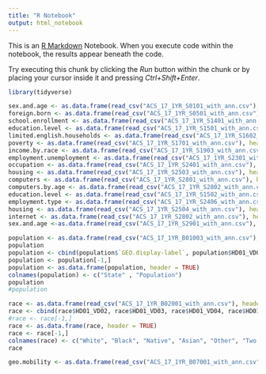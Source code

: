 ```yaml
---
title: "R Notebook"
output: html_notebook
---
```


This is an [R Markdown](http://rmarkdown.rstudio.com) Notebook. When you execute code within the notebook, the results appear beneath the code. 

Try executing this chunk by clicking the *Run* button within the chunk or by placing your cursor inside it and pressing *Ctrl+Shift+Enter*. 

```r
library(tidyverse)
```

```r
sex.and.age <- as.data.frame(read_csv("ACS_17_1YR_S0101_with_ann.csv"), header = TRUE)
foreign.born <- as.data.frame(read_csv("ACS_17_1YR_S0501_with_ann.csv"), header = TRUE)
school.enrollment <- as.data.frame(read_csv("ACS_17_1YR_S1401_with_ann.csv"), header = TRUE)
education.level <- as.data.frame(read_csv("ACS_17_1YR_S1501_with_ann.csv"), header = TRUE)
limited.english.households <- as.data.frame(read_csv("ACS_17_1YR_S1602_with_ann.csv"), header = TRUE)
poverty <- as.data.frame(read_csv("ACS_17_1YR_S1701_with_ann.csv"), header = TRUE)
income.by.race <- as.data.frame(read_csv("ACS_17_1YR_S1903_with_ann.csv"), header = TRUE)
employment.unemployment <- as.data.frame(read_csv("ACS_17_1YR_S2301_with_ann.csv"), header = TRUE)
occupation <- as.data.frame(read_csv("ACS_17_1YR_S2401_with_ann.csv"), header = TRUE)
housing <- as.data.frame(read_csv("ACS_17_1YR_S2503_with_ann.csv"), header = TRUE)
computers <- as.data.frame(read_csv("ACS_17_1YR_S2801_with_ann.csv"), header = TRUE)
computers.by.age <- as.data.frame(read_csv("ACS_17_1YR_S2802_with_ann.csv"), header = TRUE)
education.level <- as.data.frame(read_csv("ACS_17_1YR_S1502_with_ann.csv"), header = TRUE)
employment.type <- as.data.frame(read_csv("ACS_17_1YR_S2406_with_ann.csv"), header = TRUE)
housing <- as.data.frame(read_csv("ACS_17_1YR_S2504_with_ann.csv"), header = TRUE)
internet <- as.data.frame(read_csv("ACS_17_1YR_S2802_with_ann.csv"), header = TRUE)
sex.and.age <-as.data.frame(read_csv("ACS_17_1YR_S2901_with_ann.csv"), header = TRUE)
```

```r
population <- as.data.frame(read_csv("ACS_17_1YR_B01003_with_ann.csv"), header = TRUE)
population
population <- cbind(population$`GEO.display-label`, population$HD01_VD01)
population <- population[-1,]
population <- as.data.frame(population, header = TRUE)
colnames(population) <- c("State" , "Population")
population
#population
```

```r
race <- as.data.frame(read_csv("ACS_17_1YR_B02001_with_ann.csv"), header = TRUE)
race <- cbind(race$HD01_VD02, race$HD01_VD03, race$HD01_VD04, race$HD01_VD05, race$HD01_VD07, race$HD01_VD10)
#race <- race[-1,]
race <- as.data.frame(race, header = TRUE)
race <- race[-1,]
colnames(race) <- c("White", "Black", "Native", "Asian", "Other", "Two.or.more" )
race
```
```r
geo.mobility <- as.data.frame(read_csv("ACS_17_1YR_B07001_with_ann.csv"), header = TRUE)
```


